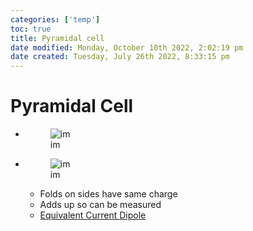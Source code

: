 ```yaml
---
categories: ['temp']
toc: true
title: Pyramidal cell
date modified: Monday, October 10th 2022, 2:02:19 pm
date created: Tuesday, July 26th 2022, 8:33:15 pm
---
```


# Pyramidal Cell
- ![im](images/Pasted%20image%2020220502144709.png)
- ![im](images/Pasted%20image%2020220502144737.png)
	- Folds on sides have same charge
	- Adds up so can be measured
	- [Equivalent Current Dipole](Equivalent%20Current%20Dipole.qmd)



